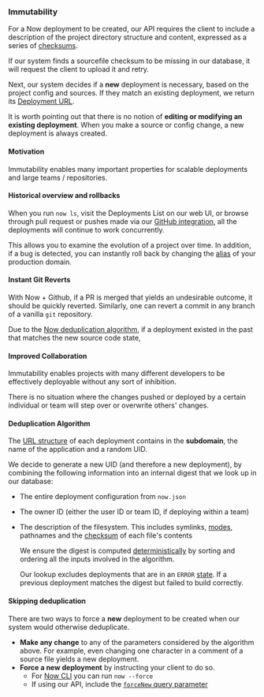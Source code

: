 
### Immutability
For a Now deployment to be created, our API requires the client to include a description of the project directory structure and content, expressed as a series of [checksums](https://en.wikipedia.org/wiki/Checksum).

If our system finds a sourcefile checksum to be missing in our database, it will request the client to upload it and retry.

Next, our system decides if a **new** deployment is necessary, based on the project config and sources. If they match an existing deployment, we return its [Deployment URL](/docs/v2/deployments/concepts/urls).

It is worth pointing out that there is no notion of **editing or modifying an existing deployment**. When you make a source or config change, a new deployment is always created.

#### Motivation
Immutability enables many important properties for scalable deployments and large teams / repositories.

#### Historical overview and rollbacks
When you run `now ls`, visit the Deployments List on our web UI, or browse through pull request or pushes made via our [GitHub integration](/docs/v2/integrations/now-for-github), all the deployments will continue to work concurrently.

This allows you to examine the evolution of a project over time. In addition, if a bug is detected, you can instantly roll back by changing the [alias](/docs/v2/domains-and-aliases/aliases) of your production domain.

#### Instant Git Reverts
With Now + Github, if a PR is merged that yields an undesirable outcome, it should be quickly reverted. Similarly, one can revert a commit in any branch of a vanilla `git` repository.

Due to the [Now deduplication algorithm](#deduplication-algorithm), if a deployment existed in the past that matches the new source code state,

#### Improved Collaboration
Immutability enables projects with many different developers to be effectively deployable without any sort of inhibition.

There is no situation where the changes pushed or deployed by a certain individual or team will step over or overwrite others' changes.

#### Deduplication Algorithm

The [URL structure](/docs/v2/deployments/concepts/urls) of each deployment contains in the **subdomain**, the name of the application and a random UID.

We decide to generate a new UID (and therefore a new deployment), by combining the following information into an internal digest that we look up in our database:
- The entire deployment configuration from `now.json`
- The owner ID (either the user ID or team ID, if deploying within a team)
- The description of the filesystem. This includes symlinks, [modes](https://en.wikipedia.org/wiki/Modes_(Unix)), pathnames and the [checksum](https://en.wikipedia.org/wiki/Checksum) of each file's contents

    We ensure the digest is computed [deterministically](https://en.wikipedia.org/wiki/Deterministic_algorithm) by sorting and ordering all the inputs involved in the algorithm.

    Our lookup excludes deployments that are in an `ERROR` [state](/docs/v2/deployments/concepts/lifecycle). If a previous deployment matches the digest but failed to build correctly.

#### Skipping deduplication

There are two ways to force a **new** deployment to be created when our system would otherwise deduplicate.

- **Make any change** to any of the parameters considered by the algorithm above. For example, even changing one character in a comment of a source file yields a new deployment.
- **Force a new deployment** by instructing your client to do so.
    - For [Now CLI](/docs/v2/getting-started/installation#now-cli) you can run `now --force`
    - If using our API, include the  [`forceNew` query parameter](/docs/api/v2#endpoints/deployments/create-a-new-deployment)

